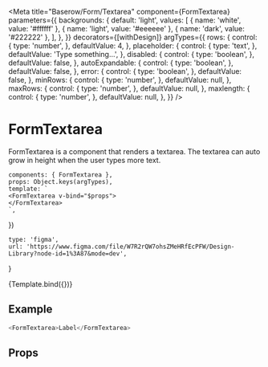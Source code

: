 

<Meta
    title="Baserow/Form/Textarea"
    component={FormTextarea}
    parameters={{
        backgrounds: {
            default: 'light',
            values: [
                { name: 'white', value: '#ffffff' },
                { name: 'light', value: '#eeeeee' },
                { name: 'dark', value: '#222222' },
            ],
        },
    }}
    decorators={[withDesign]}
    argTypes={{
        rows: {
            control: {
                type: 'number',
            },
            defaultValue: 4,
        },
        placeholder: {
            control: {
                type: 'text',
            },
            defaultValue: 'Type something...',
        },
        disabled: {
            control: {
                type: 'boolean',
            },
            defaultValue: false,
        },
        autoExpandable: {
            control: {
                type: 'boolean',
            },
            defaultValue: false,
        },
        error: {
            control: {
                type: 'boolean',
            },
            defaultValue: false,
        },
        minRows: {
            control: {
                type: 'number',
            },
            defaultValue: null,
        },
        maxRows: {
            control: {
                type: 'number',
            },
            defaultValue: null,
        },
        maxlength: {
            control: {
                type: 'number',
            },
            defaultValue: null,
        },
    }}
/>

# FormTextarea

FormTextarea is a component that renders a textarea. The textarea can auto grow in height when the user types more text.

    components: { FormTextarea },
    props: Object.keys(argTypes),
    template: `
    <FormTextarea v-bind="$props">
    </FormTextarea>
    `,
})

    type: 'figma',
    url: 'https://www.figma.com/file/W7R2rQW7ohsZMeHRfEcPFW/Design-Library?node-id=1%3A87&mode=dev',
}

<Canvas>
    <Story
        name="Textarea"
        parameters={{
            design: config(designConfig),
        }}
    >
        {Template.bind({})}
    </Story>
</Canvas>

## Example

```javascript
<FormTextarea>Label</FormTextarea>
```

## Props

<Props of={FormTextarea} />
